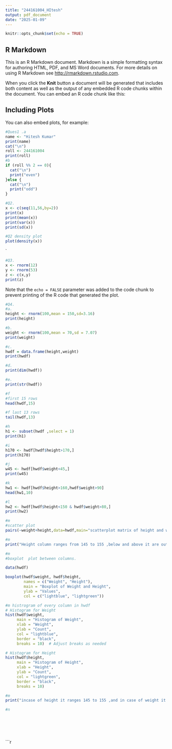 ```yaml
---
title: "244161004_HItesh"
output: pdf_document
date: "2025-01-09"
---
```


```r
knitr::opts_chunk$set(echo = TRUE)
```

## R Markdown

This is an R Markdown document. Markdown is a simple formatting syntax for authoring HTML, PDF, and MS Word documents. For more details on using R Markdown see <http://rmarkdown.rstudio.com>.

When you click the **Knit** button a document will be generated that includes both content as well as the output of any embedded R code chunks within the document. You can embed an R code chunk like this:


## Including Plots

You can also embed plots, for example:

```r
#Ques1 .a
name <- "Hitesh Kumar"
print(name)
cat("\n")
roll <- 244161004
print(roll)
#b 
if (roll %% 2 == 0){
  cat("\n")
  print("even")
}else {
  cat("\n")
  print("odd")
}
```

```r
#Q2.
x <- c(seq(11,56,by=2))
print(x)
print(mean(x))
print(var(x))
print(sd(x))
```


```r
#Q2 density plot
plot(density(x))

```

`
```r
#Q3.
x <- rnorm(12)
y <- rnorm(53)
z <- c(x,y)
print(z)
```


Note that the `echo = FALSE` parameter was added to the code chunk to prevent printing of the R code that generated the plot.
```r
#Q4.
#a.
height <- rnorm(100,mean = 150,sd=3.16)
print(height)
```
```r
#b.
weight <- rnorm(100,mean = 70,sd = 7.07)
print(weight)
```
```r
#c.
hwdf = data.frame(height,weight)
print(hwdf)
```
```r
#d.
print(dim(hwdf))
```
```r
#e.
print(str(hwdf))
```
```r
#f
#first 15 rows
head(hwdf,15)
```


```r
#f last 13 rows
tail(hwdf,13)
```


```r
#h
h1 <- subset(hwdf ,select = 1)
print(h1)
```


```r
#i 
h170 <- hwdf[hwdf$height>170,]
print(h170)
```
```r
#j
w45 <- hwdf[hwdf$weight<45,]
print(w45)
```
```r
#k
hw1 <- hwdf[hwdf$height>160,hwdf$weight>90]
head(hw1,10)
```
```r
#l
hw2 <- hwdf[hwdf$height<150 & hwdf$weight>80,]
print(hw2)
```


```r
#m
#scatter plot 
pairs(~weight+height,data=hwdf,main="scatterplot matrix of height and width")
```


```r
#m 
print("Height column ranges from 145 to 155 ,below and above it are outliers")
```


```r
#m
#boxplot  plot between columns.

data(hwdf)

boxplot(hwdf$weight, hwdf$height, 
        names = c("Weight", "Height"), 
        main = "Boxplot of Weight and Height", 
        ylab = "Values", 
        col = c("lightblue", "lightgreen"))

```
```r
#m histrogram of every column in hwdf
# Histogram for Weight
hist(hwdf$weight, 
     main = "Histogram of Weight", 
     xlab = "Weight", 
     ylab = "Count", 
     col = "lightblue", 
     border = "black", 
     breaks = 10)  # Adjust breaks as needed

# Histogram for Height
hist(hwdf$height, 
     main = "Histogram of Height", 
     xlab = "Height", 
     ylab = "Count", 
     col = "lightgreen", 
     border = "black", 
     breaks = 10) 

```


```r
#m 
print("incase of height it ranges 145 to 155 ,and in case of weight it ranges from 55 to 85")
```


```r
#n 
```


```r
```


```r
```


```r
```


```r
```


```r
```


```r
